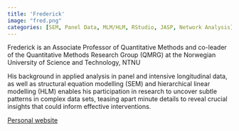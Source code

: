 ```yaml
---
title: 'Frederick'
image: "fred.png"
categories: [SEM, Panel Data, MLM/HLM, RStudio, JASP, Network Analysis]
---
```


Frederick is an Associate Professor of Quantitative Methods and co-leader of the Quantitative Methods Research Group (QMRG) at the Norwegian University of Science and Technology, NTNU

His background in applied analysis in panel and intensive longitudinal data, as well as structural equation modelling (SEM) and hierarchical linear modelling (HLM) enables his participation in research to uncover subtle patterns in complex data sets, teasing apart minute details to reveal crucial insights that could inform effective interventions.

[Personal website](https://frederickanyan.github.io)
